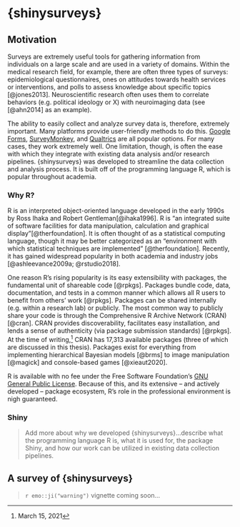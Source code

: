 # {shinysurveys} {#shinysurveys}

## Motivation

Surveys are extremely useful tools for gathering information from individuals on a large scale and are used in a variety of domains. Within the medical research field, for example, there are often three types of surveys: epidemiological questionnaires, ones on attitudes towards health services or interventions, and polls to assess knowledge about specific topics [@jones2013]. Neuroscientific research often uses them to correlate behaviors (e.g. political ideology or X) with neuroimaging data (see [@ahn2014] as an example).

The ability to easily collect and analyze survey data is, therefore, extremely important. Many platforms provide user-friendly methods to do this. [Google Forms](https://www.google.com/forms/about/), [SurveyMonkey](https://www.surveymonkey.com/), and [Qualtrics](https://www.qualtrics.com/core-xm/survey-software/) are all popular options. For many cases, they work extremely well. One limitation, though, is often the ease with which they integrate with existing data analysis and/or research pipelines. {shinysurveys} was developed to streamline the data collection and analysis process. It is built off of the programming language R, which is popular throughout academia.

### Why R?

R is an interpreted object-oriented language developed in the early 1990s by Ross Ihaka and Robert Gentleman[@ihaka1996]. R is "an integrated suite of software facilities for data manipulation, calculation and graphical display"[@therfoundation]. It is often thought of as a statistical computing language, though it may be better categorized as an "environment with which statistical techniques are implemented" [@therfoundation]. Recently, it has gained widespread popularity in both academia and industry jobs [@ashleevance2009a; @rstudio2018].

One reason R's rising popularity is its easy extensibility with packages, the fundamental unit of shareable code [@rpkgs]. Packages bundle code, data, documentation, and tests in a common manner which allows all R users to benefit from others' work [@rpkgs]. Packages can be shared internally (e.g. within a research lab) or publicly. The most common way to publicly share your code is through the Comprehensive R Archive Network (CRAN) [@cran]. CRAN provides discoverability, facilitates easy installation, and lends a sense of authenticity (via package submission standards) [@rpkgs]. At the time of writing,[^shinysurveys-1] CRAN has 17,313 available packages (three of which are discussed in this thesis). Packages exist for everything from implementing hierarchical Bayesian models [@brms] to image manipulation [@magick] and console-based games [@xieaut2020].

[^shinysurveys-1]: March 15, 2021

R is available with no fee under the Free Software Foundation's [GNU General Public License](https://www.r-project.org/COPYING). Because of this, and its extensive -- and actively developed -- package ecosystem, R's role in the professional environment is nigh guaranteed.

### Shiny

> Add more about why we developed {shinysurveys}...describe what the programming language R is, what it is used for, the package Shiny, and how our work can be utilized in existing data collection pipelines.

## A survey of {shinysurveys} {#survey-of-shinysurveys}

> `r emo::ji("warning")` vignette coming soon...
